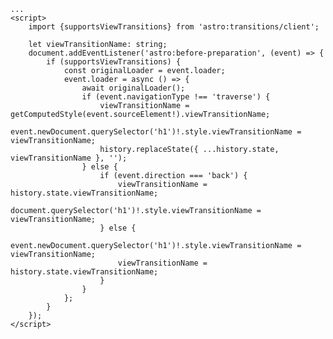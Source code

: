 ```astro title="Layout.astro"
...
<script>
	import {supportsViewTransitions} from 'astro:transitions/client';

	let viewTransitionName: string;
	document.addEventListener('astro:before-preparation', (event) => {
		if (supportsViewTransitions) {
			const originalLoader = event.loader;
			event.loader = async () => {
				await originalLoader();
				if (event.navigationType !== 'traverse') {
					viewTransitionName = getComputedStyle(event.sourceElement!).viewTransitionName;
					event.newDocument.querySelector('h1')!.style.viewTransitionName = viewTransitionName;
					history.replaceState({ ...history.state, viewTransitionName }, '');
				} else {
					if (event.direction === 'back') {
						viewTransitionName = history.state.viewTransitionName;
						document.querySelector('h1')!.style.viewTransitionName = viewTransitionName;
					} else {
						event.newDocument.querySelector('h1')!.style.viewTransitionName = viewTransitionName;
						viewTransitionName = history.state.viewTransitionName;
					}
				}
			};
		}
	});
</script>
```
